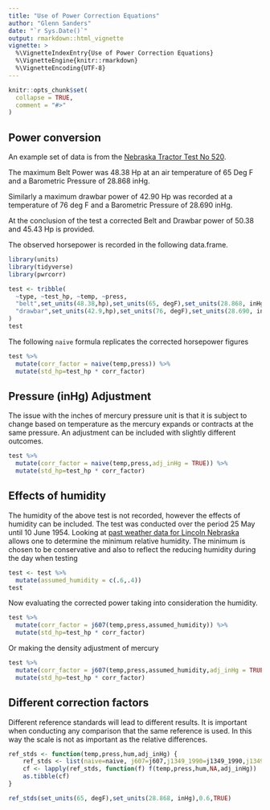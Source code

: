 ```yaml
---
title: "Use of Power Correction Equations"
author: "Glenn Sanders"
date: "`r Sys.Date()`"
output: rmarkdown::html_vignette
vignette: >
  %\VignetteIndexEntry{Use of Power Correction Equations}
  %\VignetteEngine{knitr::rmarkdown}
  %\VignetteEncoding{UTF-8}
---
```


```r
knitr::opts_chunk$set(
  collapse = TRUE,
  comment = "#>"
)
```

## Power conversion

An example set of data is from the [Nebraska Tractor Test No 520](http://digitalcommons.unl.edu/cgi/viewcontent.cgi?article=2054&context=tractormuseumlit).

The maximum Belt Power was 48.38 Hp at an air temperature of 65 Deg F and a Barometric Pressure of 28.868 inHg.

Similarly a maximum drawbar power of 42.90 Hp was recorded at a temperature of 76 deg F and a Barometric Pressure of 28.690 inHg.

At the conclusion of the test a corrected Belt and Drawbar power of 50.38 and 45.43 Hp is provided.

The observed horsepower is recorded in the following data.frame.


```r
library(units)
library(tidyverse)
library(pwrcorr)

test <- tribble(
  ~type, ~test_hp, ~temp, ~press,
  "belt",set_units(48.38,hp),set_units(65, degF),set_units(28.868, inHg),
  "drawbar",set_units(42.9,hp),set_units(76, degF),set_units(28.690, inHg)
)
test

```

The following `naive` formula replicates the corrected horsepower figures

```r
test %>% 
  mutate(corr_factor = naive(temp,press)) %>% 
  mutate(std_hp=test_hp * corr_factor)
```

## Pressure (inHg) Adjustment

The issue with the inches of mercury pressure unit is that it is subject to change based on temperature as the mercury expands or contracts at the same pressure. An adjustment can be included with slightly different outcomes. 

```r
test %>% 
  mutate(corr_factor = naive(temp,press,adj_inHg = TRUE)) %>% 
  mutate(std_hp=test_hp * corr_factor)
```

## Effects of humidity

The humidity of the above test is not recorded, however the effects of humidity can be included. The test was conducted over the period 25 May until 10 June 1954. Looking at [past weather data for Lincoln Nebraska](https://www.wunderground.com/history/weekly/KLNK/date/1954-5-26?req_city=Lincoln&req_state=NE&req_statename=Nebraska&reqdb.zip=68501&reqdb.magic=1&reqdb.wmo=99999) allows one to determine the minimum relative humidity. The minimum is chosen to be conservative and also to reflect the reducing humidity during the day when testing


```r
test <- test %>% 
  mutate(assumed_humidity = c(.6,.4)) 
test
```

Now evaluating the corrected power taking into consideration the humidity.

```r
test %>% 
  mutate(corr_factor = j607(temp,press,assumed_humidity)) %>% 
  mutate(std_hp=test_hp * corr_factor)
```

Or making the density adjustment of mercury

```r
test %>% 
  mutate(corr_factor = j607(temp,press,assumed_humidity,adj_inHg = TRUE)) %>% 
  mutate(std_hp=test_hp * corr_factor)
```


## Different correction factors

Different reference standards will lead to different results. It is important when conducting any comparison that the same reference is used. In this way the scale is not as important as the relative differences.

```r
ref_stds <- function(temp,press,hum,adj_inHg) {
    ref_stds <- list(naive=naive, j607=j607,j1349_1990=j1349_1990,j1349_2004=j1349_2004)
    cf <- lapply(ref_stds, function(f) f(temp,press,hum,NA,adj_inHg))
    as.tibble(cf)
}

ref_stds(set_units(65, degF),set_units(28.868, inHg),0.6,TRUE)

```





